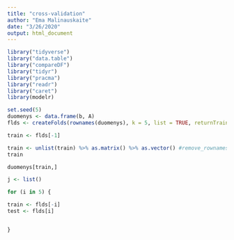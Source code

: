 ```yaml
---
title: "cross-validation"
author: "Ema Malinauskaite"
date: "3/26/2020"
output: html_document
---
```


```r
library("tidyverse")
library("data.table")
library("compareDF")
library("tidyr")
library("pracma")
library("readr")
library("caret")
library(modelr)
```

```r
set.seed(5)
duomenys <- data.frame(b, A)
flds <- createFolds(rownames(duomenys), k = 5, list = TRUE, returnTrain = FALSE)

train <- flds[-1]

train <- unlist(train) %>% as.matrix() %>% as.vector() #remove_rownames()
train

duomenys[train,]
```

```r
j <- list()

for (i in 5) {

train <- flds[-i]
test <- flds[i]


}

```
